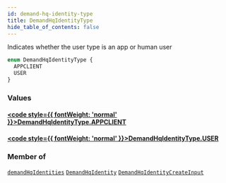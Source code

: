 ```yaml
---
id: demand-hq-identity-type
title: DemandHqIdentityType
hide_table_of_contents: false
---
```








Indicates whether the user type is an app or human user

```graphql
enum DemandHqIdentityType {
  APPCLIENT
  USER
}
```


### Values

#### [<code style={{ fontWeight: 'normal' }}>DemandHqIdentityType.<b>APPCLIENT</b></code>](#) 
> 
> 

#### [<code style={{ fontWeight: 'normal' }}>DemandHqIdentityType.<b>USER</b></code>](#) 
> 
> 



### Member of

[`demandHqIdentities`](/demand/api/graphql-admin/reference/queries/demand-hq-identities)  <Badge class="secondary" text="query"/><Bullet />[`DemandHqIdentity`](/demand/api/graphql-admin/reference/objects/demand-hq-identity)  <Badge class="secondary" text="object"/><Bullet />[`DemandHqIdentityCreateInput`](/demand/api/graphql-admin/reference/inputs/demand-hq-identity-create-input)  <Badge class="secondary" text="input"/>



